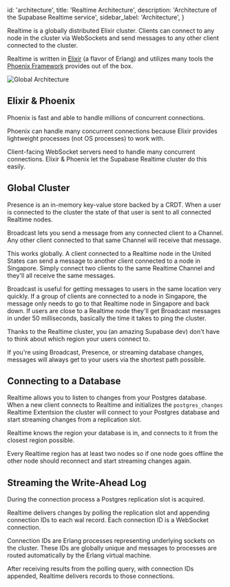 
  id: 'architecture',
  title: 'Realtime Architecture',
  description: 'Architecture of the Supabase Realtime service',
  sidebar_label: 'Architecture',
}

Realtime is a globally distributed Elixir cluster. Clients can connect to any node in the cluster via WebSockets and send messages to any other client connected to the cluster.

Realtime is written in [Elixir](https://elixir-lang.org/) (a flavor of Erlang) and utilizes many tools the [Phoenix Framework](https://www.phoenixframework.org/) provides out of the box.

![Global Architecture](/docs/img/guides/realtime/realtime-arch.png)

## Elixir & Phoenix

Phoenix is fast and able to handle millions of concurrent connections.

Phoenix can handle many concurrent connections because Elixir provides lightweight processes (not OS processes) to work with.

Client-facing WebSocket servers need to handle many concurrent connections. Elixir & Phoenix let the Supabase Realtime cluster do this easily.

## Global Cluster

Presence is an in-memory key-value store backed by a CRDT. When a user is connected to the cluster the state of that user is sent to all connected Realtime nodes.

Broadcast lets you send a message from any connected client to a Channel. Any other client connected to that same Channel will receive that message.

This works globally. A client connected to a Realtime node in the United States can send a message to another client connected to a node in Singapore. Simply connect two clients to the same Realtime Channel and they'll all receive the same messages.

Broadcast is useful for getting messages to users in the same location very quickly. If a group of clients are connected to a node in Singapore, the message only needs to go to that Realtime node in Singapore and back down. If users are close to a Realtime node they'll get Broadcast messages in under 50 milliseconds, basically the time it takes to ping the cluster.

Thanks to the Realtime cluster, you (an amazing Supabase dev) don't have to think about which region your users connect to.

If you're using Broadcast, Presence, or streaming database changes, messages will always get to your users via the shortest path possible.

## Connecting to a Database

Realtime allows you to listen to changes from your Postgres database. When a new client connects to Realtime and initializes the `postgres_changes` Realtime Extentsion the cluster will connect to your Postgres database and start streaming changes from a replication slot.

Realtime knows the region your database is in, and connects to it from the closest region possible.

Every Realtime region has at least two nodes so if one node goes offline the other node should reconnect and start streaming changes again.

## Streaming the Write-Ahead Log

During the connection process a Postgres replication slot is acquired.

Realtime delivers changes by polling the replication slot and appending connection IDs to each wal record. Each connection ID is a WebSocket connection.

Connection IDs are Erlang processes representing underlying sockets on the cluster. These IDs are globally unique and messages to processes are routed automatically by the Erlang virtual machine.

After receiving results from the polling query, with connection IDs appended, Realtime delivers records to those connections.


